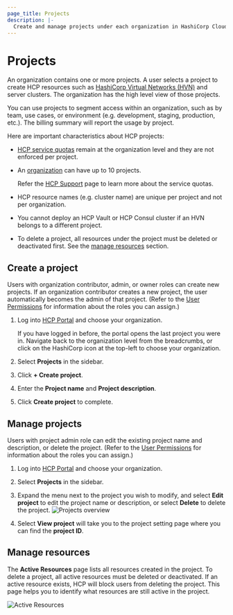 ```yaml
---
page_title: Projects
description: |-
  Create and manage projects under each organization in HashiCorp Cloud Platform (HCP).
---
```


# Projects

An organization contains one or more projects. A user selects a project to
create HCP resources such as [HashiCorp Virtual Networks
(HVN)](/hcp/docs/hcp/network) and server clusters. The organization has the high
level view of those projects.

You can use projects to segment access within an organization, such as by team,
use cases, or environment (e.g. development, staging, production, etc.). The
billing summary will report the usage by project.

Here are important characteristics about HCP projects:

- [HCP service quotas](/hcp/docs/hcp/admin/support#service-quotas) remain at the
  organization level and they are not enforced per project.

- An [organization](/hcp/docs/hcp/admin/orgs) can have up to 10 projects. 

   <Note>

   Refer the [HCP
   Support](/hcp/docs/hcp/admin/support) page to learn more about the service
   quotas.

   </Note>

- HCP resource names (e.g. cluster name) are unique per project and not per
  organization.

- You cannot deploy an HCP Vault or HCP Consul cluster if an HVN belongs to a
  different project.

- To delete a project, all resources under the project must be deleted or
  deactivated first. See the [manage resources](#manage-resources) section.

## Create a project

Users with organization contributor, admin, or owner roles can create new
projects. If an organization contributor creates a new project, the user
automatically becomes the admin of that project. (Refer to the [User
Permissions](/hcp/docs/hcp/admin/users#user-permissions) for information about
the roles you can assign.)

1. Log into [HCP Portal](https://portal.cloud.hashicorp.com/) and choose your
   organization.

   <Note>

   If you have logged in before, the portal opens the last project you were in.
   Navigate back to the organization level from the breadcrumbs, or click on the
   HashiCorp icon at the top-left to choose your organization.
   
   </Note>

1. Select **Projects** in the sidebar.

1. Click **+ Create project**.

1. Enter the **Project name** and **Project description**.

1. Click **Create project** to complete.


## Manage projects

Users with project admin role can edit the existing project name and
description, or delete the project. (Refer to the [User
Permissions](/hcp/docs/hcp/admin/users#user-permissions) for information about
the roles you can assign.)

1. Log into [HCP Portal](https://portal.cloud.hashicorp.com/) and choose your
   organization.

1. Select **Projects** in the sidebar.

1. Expand the menu next to the project you wish to modify, and select **Edit
   project** to edit the project name or description, or select **Delete** to
   delete the project.
   ![Projects overview](/img/docs/hcp-core/project-menu.png)

1. Select **View project** will take you to the project setting page where you
   can find the **project ID**.


## Manage resources

The **Active Resources** page lists all resources created in the project. To
delete a project, all active resources must be deleted or deactivated. If an
active resource exists, HCP will block users from deleting the project. This
page helps you to identify what resources are still active in the project.

![Active Resources](/img/docs/hcp-core/active-resources-page.png)